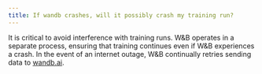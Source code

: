 ```yaml
---
title: If wandb crashes, will it possibly crash my training run?
---
```


It is critical to avoid interference with training runs. W&B operates in a separate process, ensuring that training continues even if W&B experiences a crash. In the event of an internet outage, W&B continually retries sending data to [wandb.ai](https://wandb.ai).
